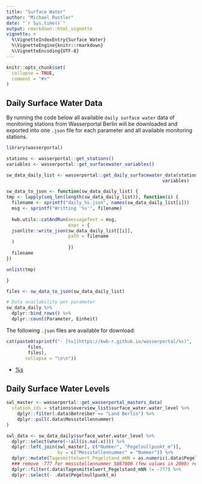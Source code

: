 ```yaml
---
title: "Surface Water"
author: "Michael Rustler"
date: "`r Sys.time()`"
output: rmarkdown::html_vignette
vignette: >
  %\VignetteIndexEntry{Surface Water}
  %\VignetteEngine{knitr::rmarkdown}
  %\VignetteEncoding{UTF-8}
---
```


```r
knitr::opts_chunk$set(
  collapse = TRUE,
  comment = "#>"
)
```

## Daily Surface Water Data

By running the code below all available `daily surface water` data of monitoring 
stations from Wasserportal Berlin will be downloaded and exported into one `.json`
file for each parameter and all available monitoring stations.


```r
library(wasserportal)

stations <- wasserportal::get_stations()
variables <- wasserportal::get_surfacewater_variables()

sw_data_daily_list <- wasserportal::get_daily_surfacewater_data(stations,
                                                          variables)

sw_data_to_json <- function(sw_data_daily_list) {
tmp <- lapply(seq_len(length(sw_data_daily_list)), function(i) {
  filename <- sprintf("daily_%s.json", names(sw_data_daily_list[i]))
  msg <- sprintf("Writting '%s'", filename)
                                                                          
  kwb.utils::catAndRun(messageText = msg,
                       expr = {
  jsonlite::write_json(sw_data_daily_list[[i]], 
                       path = filename
  )
                       })
  filename
})

unlist(tmp)

}

files <- sw_data_to_json(sw_data_daily_list)

# Data availability per parameter
sw_data_daily %>%
  dplyr::bind_rows() %>% 
  dplyr::count(Parameter, Einheit)

```
The following `.json` files are available for download: 

```r


cat(paste0(sprintf("- [%s](https://kwb-r.github.io/wasserportal/%s)", 
        files, 
        files),
       collapse = "\n\n"))

```
- [%s](https://kwb-r.github.io/wasserportal/%s)



## Daily Surface Water Levels


```r

swl_master <- wasserportal::get_wasserportal_masters_data(
  station_ids = stations$overview_list$surface_water.water_level %>%
    dplyr::filter(.data$Betreiber == "Land Berlin") %>%
    dplyr::pull(.data$Messstellennummer)
)

swl_data <- sw_data_daily$surface_water.water_level %>% 
  dplyr::select(where(~!all(is.na(.x)))) %>%
  dplyr::left_join(swl_master[, c("Nummer", "Pegelnullpunkt_m")],
                   by = c("Messstellennummer" = "Nummer")) %>%
  dplyr::mutate(Tagesmittelwert_Pegelstand_mNN = as.numeric(.data$Pegelnullpunkt_m) + .data$Tagesmittelwert/100) %>%
  ### remove -777 for messstellennummer 5867000 (few values in 2000) resulted by step above
  dplyr::filter(.data$Tagesmittelwert_Pegelstand_mNN != -777) %>%
  dplyr::select(- .data$Pegelnullpunkt_m)

```
